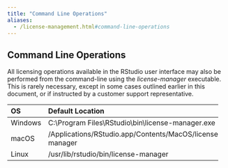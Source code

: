 ```yaml
---
title: "Command Line Operations"
aliases:
  - /license-management.html#command-line-operations
---
```


## Command Line Operations

All licensing operations available in the RStudio user interface may also be performed from the command-line using the *license-manager* executable. This is rarely necessary, except in some cases outlined earlier in this document, or if instructed by a customer support representative.

+---------+----------------------------------------------------------+
| OS      | Default Location                                         | 
+:========+:=========================================================+
| Windows | C:\\Program Files\\RStudio\\bin\\license-manager.exe     |
+---------+----------------------------------------------------------+
| macOS   | /Applications/RStudio.app/Contents/MacOS/license-manager |
+---------+----------------------------------------------------------+
| Linux   | /usr/lib/rstudio/bin/license-manager                     |
+---------+----------------------------------------------------------+

